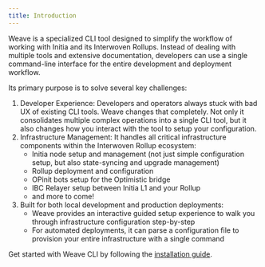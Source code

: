 ```yaml
---
title: Introduction
---
```


Weave is a specialized CLI tool designed to simplify the workflow of working
 with Initia and its Interwoven Rollups. Instead of dealing with multiple tools and extensive documentation,
 developers can use a single command-line interface for the entire development and deployment workflow.
 
Its primary purpose is to solve several key challenges:
1. Developer Experience: Developers and operators always stuck with bad UX of existing CLI tools. Weave changes that completely. 
Not only it consolidates multiple complex operations into a single CLI tool, but it also changes how you interact with the tool to setup your configuration.
2. Infrastructure Management: It handles all critical infrastructure components within the Interwoven Rollup ecosystem:
    - Initia node setup and management (not just simple configuration setup, but also state-syncing and upgrade management)
    - Rollup deployment and configuration
    - OPinit bots setup for the Optimistic bridge
    - IBC Relayer setup between Initia L1 and your Rollup
    - and more to come!
3. Built for both local development and production deployments: 
    - Weave provides an interactive guided setup experience to walk you through infrastructure configuration step-by-step
    - For automated deployments, it can parse a configuration file to provision your entire infrastructure with a single command


Get started with Weave CLI by following the [installation guide](/developers/developer-guides/tools/clis/weave-cli/installation).

